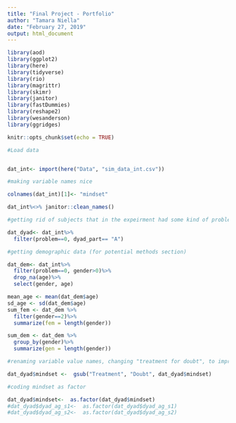 ```yaml
---
title: "Final Project - Portfolio"
author: "Tamara Niella"
date: "February 27, 2019"
output: html_document
---
```



```r

library(aod)
library(ggplot2)
library(here)
library(tidyverse)
library(rio)
library(magrittr)
library(skimr)
library(janitor)
library(fastDummies)
library(reshape2)
library(wesanderson)
library(ggridges)

knitr::opts_chunk$set(echo = TRUE)

```

```r
#Load data 


dat_int<- import(here("Data", "sim_data_int.csv"))

#making variable names nice 

colnames(dat_int)[1]<- "mindset"

dat_int%<>% janitor::clean_names()

#getting rid of subjects that in the expeirment had some kind of problem (did't complete task well etc), and I am only keeping data from one participant per dyad, since initially, I will only look at answers that dyads answered together (same answer for both participants, I only need one)

dat_dyad<- dat_int%>% 
  filter(problem==0, dyad_part== "A") 

#getting demographic data (for potential methods section)

dat_dem<- dat_int%>% 
  filter(problem==0, gender>0)%>%
  drop_na(age)%>%
  select(gender, age)

mean_age <- mean(dat_dem$age)
sd_age <- sd(dat_dem$age)
sum_fem <- dat_dem %>% 
  filter(gender==2)%>%
  summarize(fem = length(gender))

sum_dem <- dat_dem %>% 
  group_by(gender)%>%
  summarize(gen = length(gender))

#renaming variable value names, changing "treatment for doubt", to improve explanation of study through graphs and analysis

dat_dyad$mindset <-  gsub("Treatment", "Doubt", dat_dyad$mindset)

#coding mindset as factor 

dat_dyad$mindset<-  as.factor(dat_dyad$mindset)
#dat_dyad$dyad_ag_s1<-  as.factor(dat_dyad$dyad_ag_s1)
#dat_dyad$dyad_ag_s2<-  as.factor(dat_dyad$dyad_ag_s2)


```



